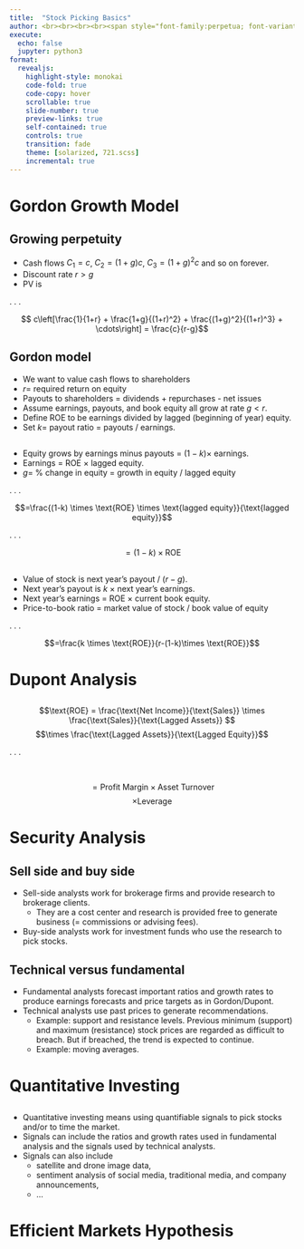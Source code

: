 ```yaml
---
title:  "Stock Picking Basics"
author: <br><br><br><br><span style="font-family:perpetua; font-variant:small-caps; color:#606060;">Kerry Back</span><br><br><img src="RiceBusiness-transparent-logo-sm.png"  height=80>
execute:
  echo: false
  jupyter: python3
format: 
  revealjs:
    highlight-style: monokai
    code-fold: true
    code-copy: hover
    scrollable: true
    slide-number: true
    preview-links: true
    self-contained: true
    controls: true
    transition: fade
    theme: [solarized, 721.scss]
    incremental: true
---
```


# Gordon Growth Model {background-color="#657b83" color="#fdf6e3"}

## Growing perpetuity

- Cash flows $C_1 = c$, $C_2 = (1+g)c$, $C_3 = (1+g)^2c$ and so on forever.
- Discount rate $r>g$
- PV is

. . .

$$ c\left[\frac{1}{1+r} + \frac{1+g}{(1+r)^2} + \frac{(1+g)^2}{(1+r)^3} + \cdots\right] = \frac{c}{r-g}$$

## Gordon model

- We want to value cash flows to shareholders
- $r=$ required return on equity
- Payouts to shareholders = dividends + repurchases - net issues
- Assume earnings, payouts, and book equity all grow at rate $g<r$.
- Define ROE to be earnings divided by lagged (beginning of year) equity.
- Set $k =$ payout ratio $=$ payouts / earnings.


##

- Equity grows by earnings minus payouts = $(1-k) \times$ earnings.
- Earnings $=$ ROE $\times$ lagged equity.
- $g=$ % change in equity $=$ growth in equity / lagged equity

. . .

$$=\frac{(1-k) \times \text{ROE} \times \text{lagged equity}}{\text{lagged equity}}$$

. . .

$$= (1-k) \times \text{ROE}$$

##

- Value of stock is next year's payout / $(r-g)$.
- Next year's payout is $k$ $\times$ next year's earnings.
- Next year's earnings $=$ ROE $\times$ current book equity.
- Price-to-book ratio $=$ market value of stock / book value of equity 

. . .

$$=\frac{k \times \text{ROE}}{r-(1-k)\times \text{ROE}}$$


# Dupont Analysis {background-color="#657b83" color="#fdf6e3"}

## 

$$\text{ROE} = \frac{\text{Net Income}}{\text{Sales}} \times \frac{\text{Sales}}{\text{Lagged Assets}} $$
$$\times \frac{\text{Lagged Assets}}{\text{Lagged Equity}}$$

. . .

<br>

$$= \text{Profit Margin} \times \text{Asset Turnover}$$
$$ \times \text{Leverage}$$

# Security Analysis {background-color="#657b83" color="#fdf6e3"}

##  Sell side and buy side

- Sell-side analysts work for brokerage firms and provide research to brokerage clients.  
  - They are a cost center and research is provided free to generate business (= commissions or advising fees).
- Buy-side analysts work for investment funds who use the research to pick stocks.

## Technical versus fundamental

- Fundamental analysts forecast important ratios and growth rates to produce earnings forecasts and price targets as in Gordon/Dupont.
- Technical analysts use past prices to generate recommendations.
  - Example: support and resistance levels.  Previous minimum (support) and maximum (resistance) stock prices are regarded as difficult to breach.  But if breached, the trend is expected to continue.
  - Example: moving averages.

# Quantitative Investing {background-color="#657b83" color="#fdf6e3"}

##

- Quantitative investing means using quantifiable signals to pick stocks and/or to time the market.
- Signals can include the ratios and growth rates used in fundamental analysis and the signals used by technical analysts.
- Signals can also include 
  - satellite and drone image data, 
  - sentiment analysis of social media, traditional media, and company announcements, 
  - ...

# Efficient Markets Hypothesis {background-color="#657b83" color="#fdf6e3"}

